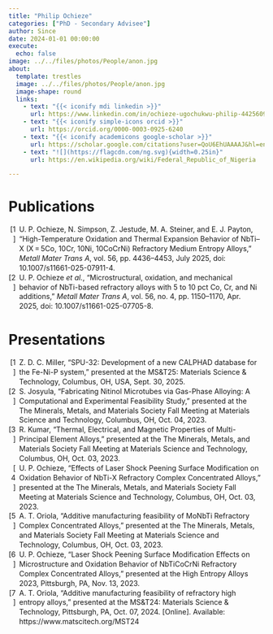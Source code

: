 ```yaml
---
title: "Philip Ochieze"
categories: ["PhD - Secondary Advisee"]
author: Since
date: 2024-01-01 00:00:00
execute:
  echo: false
image: ../../files/photos/People/anon.jpg
about:
  template: trestles
  image: ../../files/photos/People/anon.jpg
  image-shape: round
  links:
    - text: "{{< iconify mdi linkedin >}}"
      url: https://www.linkedin.com/in/ochieze-ugochukwu-philip-44256097
    - text: "{{< iconify simple-icons orcid >}}"
      url: https://orcid.org/0000-0003-0925-6240
    - text: "{{< iconify academicons google-scholar >}}"
      url: https://scholar.google.com/citations?user=QoU6EhUAAAAJ&hl=en
    - text: "![](https://flagcdn.com/ng.svg){width=0.25in}"
      url: https://en.wikipedia.org/wiki/Federal_Republic_of_Nigeria

---
```



# Publications

```{=html}
<?xml version="1.0"?>
<div class="csl-bib-body" style="line-height: 1.35; ">
  <div class="csl-entry" style="clear: left; ">
    <div class="csl-left-margin" style="float: left; padding-right: 0.5em; text-align: right; width: 1em;">[1]</div><div class="csl-right-inline" style="margin: 0 .4em 0 1.5em;">U. P. Ochieze, N. Simpson, Z. Jestude, M. A. Steiner, and E. J. Payton, &#x201C;High-Temperature Oxidation and Thermal Expansion Behavior of NbTi&#x2013;X (X&#x2009;=&#x2009;5Co, 10Cr, 10Ni, 10CoCrNi) Refractory Medium Entropy Alloys,&#x201D; <i>Metall Mater Trans A</i>, vol. 56, pp. 4436&#x2013;4453, July 2025, doi: 10.1007/s11661-025-07911-4.</div>
  </div>
  <div class="csl-entry" style="clear: left; ">
    <div class="csl-left-margin" style="float: left; padding-right: 0.5em; text-align: right; width: 1em;">[2]</div><div class="csl-right-inline" style="margin: 0 .4em 0 1.5em;">U. P. Ochieze <i>et al.</i>, &#x201C;Microstructural, oxidation, and mechanical behavior of NbTi-based refractory alloys with 5 to 10 pct Co, Cr, and Ni additions,&#x201D; <i>Metall Mater Trans A</i>, vol. 56, no. 4, pp. 1150&#x2013;1170, Apr. 2025, doi: 10.1007/s11661-025-07705-8.</div>
  </div>
</div>
```

# Presentations

```{=html}
<?xml version="1.0"?>
<div class="csl-bib-body" style="line-height: 1.35; ">
  <div class="csl-entry" style="clear: left; ">
    <div class="csl-left-margin" style="float: left; padding-right: 0.5em; text-align: right; width: 1em;">[1]</div><div class="csl-right-inline" style="margin: 0 .4em 0 1.5em;">Z. D. C. Miller, &#x201C;SPU-32: Development of a new CALPHAD database for the Fe-Ni-P system,&#x201D; presented at the MS&amp;T25: Materials Science &amp; Technology, Columbus, OH, USA, Sept. 30, 2025.</div>
  </div>
  <div class="csl-entry" style="clear: left; ">
    <div class="csl-left-margin" style="float: left; padding-right: 0.5em; text-align: right; width: 1em;">[2]</div><div class="csl-right-inline" style="margin: 0 .4em 0 1.5em;">S. Josyula, &#x201C;Fabricating Nitinol Microtubes via Gas-Phase Alloying: A Computational and Experimental Feasibility Study,&#x201D; presented at the The Minerals, Metals, and Materials Society Fall Meeting at Materials Science and Technology, Columbus, OH, Oct. 04, 2023.</div>
  </div>
  <div class="csl-entry" style="clear: left; ">
    <div class="csl-left-margin" style="float: left; padding-right: 0.5em; text-align: right; width: 1em;">[3]</div><div class="csl-right-inline" style="margin: 0 .4em 0 1.5em;">R. Kumar, &#x201C;Thermal, Electrical, and Magnetic Properties of Multi-Principal Element Alloys,&#x201D; presented at the The Minerals, Metals, and Materials Society Fall Meeting at Materials Science and Technology, Columbus, OH, Oct. 03, 2023.</div>
  </div>
  <div class="csl-entry" style="clear: left; ">
    <div class="csl-left-margin" style="float: left; padding-right: 0.5em; text-align: right; width: 1em;">[4]</div><div class="csl-right-inline" style="margin: 0 .4em 0 1.5em;">U. P. Ochieze, &#x201C;Effects of Laser Shock Peening Surface Modification on Oxidation Behavior of NbTi-X Refractory Complex Concentrated Alloys,&#x201D; presented at the The Minerals, Metals, and Materials Society Fall Meeting at Materials Science and Technology, Columbus, OH, Oct. 03, 2023.</div>
  </div>
  <div class="csl-entry" style="clear: left; ">
    <div class="csl-left-margin" style="float: left; padding-right: 0.5em; text-align: right; width: 1em;">[5]</div><div class="csl-right-inline" style="margin: 0 .4em 0 1.5em;">A. T. Oriola, &#x201C;Additive manufacturing feasibility of MoNbTi Refractory Complex Concentrated Alloys,&#x201D; presented at the The Minerals, Metals, and Materials Society Fall Meeting at Materials Science and Technology, Columbus, OH, Oct. 03, 2023.</div>
  </div>
  <div class="csl-entry" style="clear: left; ">
    <div class="csl-left-margin" style="float: left; padding-right: 0.5em; text-align: right; width: 1em;">[6]</div><div class="csl-right-inline" style="margin: 0 .4em 0 1.5em;">U. P. Ochieze, &#x201C;Laser Shock Peening Surface Modification Effects on Microstructure and Oxidation Behavior of NbTiCoCrNi Refractory Complex Concentrated Alloys,&#x201D; presented at the High Entropy Alloys 2023, Pittsburgh, PA, Nov. 13, 2023.</div>
  </div>
  <div class="csl-entry" style="clear: left; ">
    <div class="csl-left-margin" style="float: left; padding-right: 0.5em; text-align: right; width: 1em;">[7]</div><div class="csl-right-inline" style="margin: 0 .4em 0 1.5em;">A. T. Oriola, &#x201C;Additive manufacturing feasibility of refractory high entropy alloys,&#x201D; presented at the MS&amp;T24: Materials Science &amp; Technology, Pittsburgh, PA, Oct. 07, 2024. [Online]. Available: https://www.matscitech.org/MST24</div>
  </div>
</div>
```


